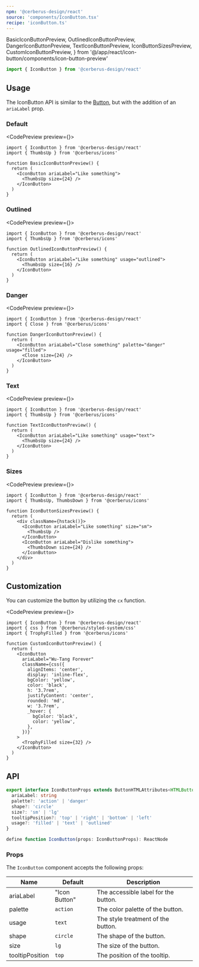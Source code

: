 ```yaml
---
npm: '@cerberus-design/react'
source: 'components/IconButton.tsx'
recipe: 'iconButton.ts'
---
```


  BasicIconButtonPreview,
  OutlinedIconButtonPreview,
  DangerIconButtonPreview,
  TextIconButtonPreview,
  IconButtonSizesPreview,
  CustomIconButtonPreview,
} from '@/app/react/icon-button/components/icon-button-preview'

```ts
import { IconButton } from '@cerberus-design/react'
```

## Usage

The IconButton API is similar to the [Button](./button), but with the addition of an `ariaLabel` prop.

### Default

<CodePreview preview={<BasicIconButtonPreview />}>
```tsx title="icon-button.tsx"
import { IconButton } from '@cerberus-design/react'
import { ThumbsUp } from '@cerberus/icons'

function BasicIconButtonPreview() {
  return (
    <IconButton ariaLabel="Like something">
      <ThumbsUp size={24} />
    </IconButton>
  )
}
```
</CodePreview>

### Outlined

<CodePreview preview={<OutlinedIconButtonPreview />}>
```tsx title="icon-button.tsx"
import { IconButton } from '@cerberus-design/react'
import { ThumbsUp } from '@cerberus/icons'

function OutlinedIconButtonPreview() {
  return (
    <IconButton ariaLabel="Like something" usage="outlined">
      <ThumbsUp size={16} />
    </IconButton>
  )
}
```
</CodePreview>

### Danger

<CodePreview preview={<DangerIconButtonPreview />}>
```tsx title="icon-button.tsx"
import { IconButton } from '@cerberus-design/react'
import { Close } from '@cerberus/icons'

function DangerIconButtonPreview() {
  return (
    <IconButton ariaLabel="Close something" palette="danger" usage="filled">
      <Close size={24} />
    </IconButton>
  )
}
```
</CodePreview>

### Text

<CodePreview preview={<TextIconButtonPreview />}>
```tsx title="icon-button.tsx"
import { IconButton } from '@cerberus-design/react'
import { ThumbsUp } from '@cerberus/icons'

function TextIconButtonPreview() {
  return (
    <IconButton ariaLabel="Like something" usage="text">
      <ThumbsUp size={24} />
    </IconButton>
  )
}
```
</CodePreview>

### Sizes

<CodePreview preview={<IconButtonSizesPreview />}>
```tsx title="icon-button.tsx"
import { IconButton } from '@cerberus-design/react'
import { ThumbsUp, ThumbsDown } from '@cerberus/icons'

function IconButtonSizesPreview() {
  return (
    <div className={hstack()}>
      <IconButton ariaLabel="Like something" size="sm">
        <ThumbsUp />
      </IconButton>
      <IconButton ariaLabel="Dislike something">
        <ThumbsDown size={24} />
      </IconButton>
    </div>
  )
}
```
</CodePreview>

## Customization

You can customize the button by utilizing the `cx` function.

<CodePreview preview={<CustomIconButtonPreview />}>
```tsx title="icon-button.tsx"
import { IconButton } from '@cerberus-design/react'
import { css } from '@cerberus/styled-system/css'
import { TrophyFilled } from '@cerberus/icons'

function CustomIconButtonPreview() {
  return (
    <IconButton
      ariaLabel="Wu-Tang Forever"
      className={css({
        alignItems: 'center',
        display: 'inline-flex',
        bgColor: 'yellow',
        color: 'black',
        h: '3.7rem',
        justifyContent: 'center',
        rounded: 'md',
        w: '3.7rem',
        _hover: {
          bgColor: 'black',
          color: 'yellow',
        },
      })}
    >
      <TrophyFilled size={32} />
    </IconButton>
  )
}
```
</CodePreview>

## API

```ts showLineNumbers=false
export interface IconButtonProps extends ButtonHTMLAttributes<HTMLButtonElement> {
  ariaLabel: string
  palette?: 'action' | 'danger'
  shape?: 'circle'
  size?: 'sm' | 'lg'
  tooltipPosition?: 'top' | 'right' | 'bottom' | 'left'
  usage?: 'filled' | 'text' | 'outlined'
}

define function IconButton(props: IconButtonProps): ReactNode
````

### Props

The `IconButton` component accepts the following props:

| Name     | Default | Description                                                   |
| -------- | ------- | ------------------------------------------------------------- |
| ariaLabel |    "Icon Button"     | The accessible label for the button. |
| palette     | `action`   | The color palette of the button. |
| usage | `text`    | The style treatment of the button.    |
| shape | `circle`    | The shape of the button.               |
| size | `lg`    | The size of the button.               |
| tooltipPosition | `top`    | The position of the tooltip.               |

